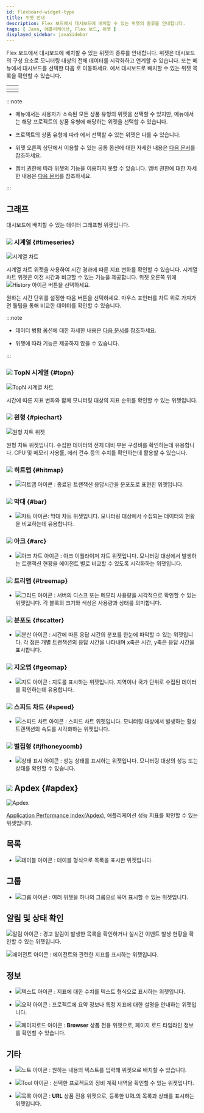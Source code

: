 ```yaml
---
id: flexboard-widget-type
title: 위젯 안내
description: Flex 보드에서 대시보드에 배치할 수 있는 위젯의 종류를 안내합니다.
tags: [ Java, 애플리케이션, Flex 보드, 위젯 ]
displayed_sidebar: javaSidebar
---
```


Flex 보드에서 대시보드에 배치할 수 있는 위젯의 종류를 안내합니다. 위젯은 대시보드의 구성 요소로 모니터링 대상의 전체 데이터를 시각화하고 연계할 수 있습니다. <Cmdname sid="side_integratedFlexboard" className="uitext" /> 또는 <Cmdname sid="side_flexboard" className="uitext" /> 메뉴에서 대시보드를 선택한 다음 <Cmdname sid="edit_mode" className="uitext" />로 이동하세요. <Cmdname sid="widget_template" className="uitext" />에서 대시보드로 배치할 수 있는 위젯 목록을 확인할 수 있습니다.

| <Cmdname sid="side_integratedFlexboard" className="uitext" /> | <Cmdname sid="side_flexboard" className="uitext" /> |
| :--: | :--: |
| <ImgLang img='flexboad-integrated-widget-template.png' desc='통합 Flexboard' /> | <ImgLang img='flexboad-project-widget-template.png' desc='통합 Flexboard' /> |

:::note

* <Cmdname sid="side_integratedFlexboard" className="uitext" /> 메뉴에서는 사용자가 소속된 모든 상품 유형의 위젯을 선택할 수 있지만, <Cmdname sid="side_flexboard" className="uitext" /> 메뉴에서는 해당 프로젝트의 상품 유형에 해당하는 위젯을 선택할 수 있습니다.

* 프로젝트의 상품 유형에 따라 <Cmdname sid="widget_template" className="uitext" />에서 선택할 수 있는 위젯은 다를 수 있습니다.

* 위젯 오른쪽 상단에서 이용할 수 있는 공통 옵션에 대한 자세한 내용은 [다음 문서](flexboard-widget-manage)를 참조하세요.

* 멤버 권한에 따라 위젯의 기능을 이용하지 못할 수 있습니다. 멤버 권한에 대한 자세한 내용은 [다음 문서](../project/project-structure#project-auth)를 참조하세요.

:::

## 그래프

대시보드에 배치할 수 있는 데이터 그래프형 위젯입니다.

### ![](/img/ico-normal-graph.svg) 시계열 {#timeseries}

![시계열 차트](/img/fb-time-series-widget.png)

시계열 차트 위젯을 사용하여 시간 경과에 따른 지표 변화를 확인할 수 있습니다. 시계열 차트 위젯은 이전 시간과 비교할 수 있는 기능을 제공합니다. 위젯 오른쪽 위에 ![History 아이콘](/img/ic-history.svg) 버튼을 선택하세요.

<ImgLang img="fb-time-series-widget-compare-time.png" desc="이전 시간과 비교" />

원하는 시간 단위를 설정한 다음 <Cmdname sid="apply" className="uitext" /> 버튼을 선택하세요. 마우스 포인터를 차트 위로 가져가면 툴팁을 통해 비교한 데이터를 확인할 수 있습니다.

:::note

* 데이터 병합 옵션에 대한 자세한 내용은 [다음 문서](flexboard-widget-manage#datamerge-option)를 참조하세요.

* 위젯에 따라 <Cmdname sid="compare_with_previous_time" className="uitext" /> 기능은 제공하지 않을 수 있습니다.

:::


### ![](/img/ico-topn-graph.svg) TopN 시계열 {#topn}

![TopN 시계열 차트](/img/fb-time-series-topn-widget.png)

시간에 따른 지표 변화와 함께 모니터링 대상의 지표 순위를 확인할 수 있는 위젯입니다.

### ![](/img/ic-pie-chart.svg) 원형 {#piechart}

<Columns>

<Column className="text--left width--50">

![원형 차트 위젯](/img/fb-pie-chart-widget.png)

</Column>

<Column className="text--left">

원형 차트 위젯입니다. 수집한 데이터의 전체 대비 부문 구성비를 확인하는데 유용합니다. CPU 및 메모리 사용률, 에러 건수 등의 수치를 확인하는데 활용할 수 있습니다.

</Column>

</Columns>

### ![](/img/ic-dashboard-hitmap.svg) 히트맵 {#hitmap}

* ![히트맵 아이콘](/img/ic-dashboard-hitmap.svg) : 종료된 트랜잭션 응답시간을 분포도로 표현한 <Cmdname sid="AA005" className="uitext" /> 위젯입니다.

### ![](/img/ic-equalizer-chart.svg) 막대 {#bar}

* ![차트 아이콘](/img/ic-equalizer-chart.svg): 막대 차트 위젯입니다. 모니터링 대상에서 수집되는 데이터의 현황을 비교하는데 유용합니다.

### ![](/img/ic-ark-chart.svg) 아크 {#arc}

* ![아크 차트 아이콘](/img/ic-ark-chart.svg) : 아크 이퀄라이저 차트 위젯입니다. 모니터링 대상에서 발생하는 트랜잭션 현황을 에이전트 별로 비교할 수 있도록 시각화하는 위젯입니다.

### ![](/img/ic-grid-chart.svg) 트리맵 {#treemap}

* ![그리드 아이콘](/img/ic-grid-chart.svg) : 서버의 디스크 또는 메모리 사용량을 시각적으로 확인할 수 있는 위젯입니다. 각 블록의 크기와 색상은 사용량과 상태를 의미합니다.

### ![](/img/ic-dot-chart.svg) 분포도 {#scatter}

* ![분산 아이콘](/img/ic-dot-chart.svg) : 시간에 따른 응답 시간의 분포를 한눈에 파악할 수 있는 위젯입니다. 각 점은 개별 트랜잭션의 응답 시간을 나타내며 x축은 시간, y축은 응답 시간을 표시합니다.

### ![](/img/ic-map.svg) 지오맵 {#geomap}

* ![지도 아이콘](/img/ic-map.svg) : 지도를 표시하는 위젯입니다. 지역이나 국가 단위로 수집된 데이터를 확인하는데 유용합니다.

### ![](/img/ic-speed-tx-3.svg) 스피드 차트 {#speed}

* ![스피드 차트 아이콘](/img/ic-speed-tx-3.svg) : 스피드 차트 위젯입니다. 모니터링 대상에서 발생하는 활성 트랜잭션의 속도를 시각화하는 위젯입니다.

###  ![](/img/ic-honeycomb.svg) 벌집형 {#jfhoneycomb}

* ![상태 표시 아이콘](/img/ic-honeycomb.svg) : 성능 상태를 표시하는 위젯입니다. 모니터링 대상의 성능 또는 상태를 확인할 수 있습니다.


## ![](/img/ic-line-text-chart.svg) Apdex {#apdex}

![Apdex](/img/fb-apdex-widget.png)

[Application Performance Index(Apdex)](https://www.apdex.org/), 애플리케이션 성능 지표를 확인할 수 있는 위젯입니다.

## 목록

* ![테이블 아이콘](/img/ic-table.svg) : 테이블 형식으로 목록을 표시한 위젯입니다.

## 그룹

* ![그룹 아이콘](/img/ic-templete.svg) : 여러 위젯을 하나의 그룹으로 묶어 표시할 수 있는 위젯입니다.

## 알림 및 상태 확인

![알림 아이콘](/img/ic-alert.svg) : 경고 알림이 발생한 목록을 확인하거나 실시간 이벤트 발생 현황을 확인할 수 있는 위젯입니다.

![에이전트 아이콘](/img/ic-agent.svg) : 에이전트와 관련한 지표를 표시하는 위젯입니다.

## 정보

* ![텍스트 아이콘](/img/ic-text-widget.svg) : 지표에 대한 수치를 텍스트 형식으로 표시하는 위젯입니다.

* ![요약 아이콘](/img/ic-vital-chart.svg) : 프로젝트에 요약 정보나 특정 지표에 대한 설명을 안내하는 위젯입니다.

* ![페이지로드 아이콘](/img/ic-pageload.svg) : **Browser** 상품 전용 위젯으로, 페이지 로드 타임라인 정보를 확인할 수 있습니다.

## 기타

* ![노트 아이콘](/img/ic-note.svg) : 원하는 내용의 텍스트를 입력해 위젯으로 배치할 수 있습니다.

* ![Tool 아이콘](/img/ic-tool.svg) : 선택한 프로젝트의 정비 계획 내역을 확인할 수 있는 위젯입니다.

* ![목록 아이콘](/img/ic-s-list.svg) : **URL** 상품 전용 위젯으로, 등록한 URL의 목록과 상태를 표시하는 위젯입니다.